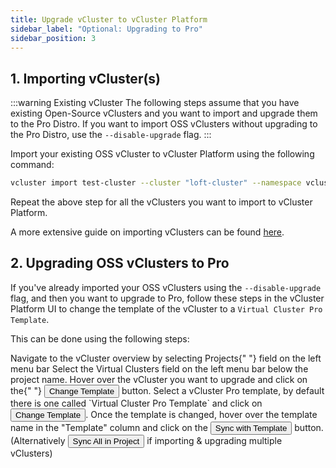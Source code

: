 ```yaml
---
title: Upgrade vCluster to vCluster Platform
sidebar_label: "Optional: Upgrading to Pro"
sidebar_position: 3
---
```




## 1. Importing vCluster(s)

:::warning Existing vCluster
The following steps assume that you have existing Open-Source vClusters and you want to import and upgrade them to the Pro Distro.
If you want to import OSS vClusters without upgrading to the Pro Distro, use the `--disable-upgrade` flag. 
:::

Import your existing OSS vCluster to vCluster Platform using the following command:

```bash
vcluster import test-cluster --cluster "loft-cluster" --namespace vcluster-test-cluster --project "default"
```

Repeat the above step for all the vClusters you want to import to vCluster Platform.

A more extensive guide on importing vClusters can be found [here](/platform/virtual-clusters/import-vclusters.mdx).

## 2. Upgrading OSS vClusters to Pro

If you've already imported your OSS vClusters using the `--disable-upgrade` flag, and then you want to upgrade to Pro, follow these steps in the vCluster Platform UI to change the template of the vCluster to a `Virtual Cluster Pro Template`.

This can be done using the following steps:

<Flow id="upgrade-vcluster">
  <Step>
    Navigate to the vCluster overview by selecting <NavStep>Projects</NavStep>{" "}
    field on the left menu bar
  </Step>
  <Step>
    Select the <NavStep>Virtual Clusters</NavStep> field on the left menu bar
    below the project name.
  </Step>
  <Step>
    Hover over the vCluster you want to upgrade and click on the{" "}
    <Button>Change Template</Button> button.
  </Step>
  <Step>
    Select a vCluster Pro template, by default there is one called `Virtual
    Cluster Pro Template` and click on <Button>Change Template</Button>.
  </Step>
  <Step>
    Once the template is changed, hover over the template name in the "Template"
    column and click on the <Button>Sync with Template</Button> button.
    (Alternatively <Button>Sync All in Project</Button> if importing & upgrading
    multiple vClusters)
  </Step>
</Flow>
